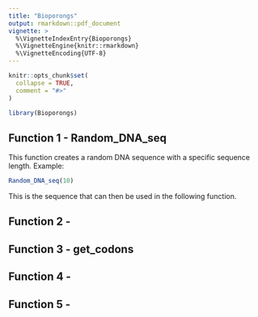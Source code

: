 ```yaml
---
title: "Bioporongs"
output: rmarkdown::pdf_document
vignette: >
  %\VignetteIndexEntry{Bioporongs}
  %\VignetteEngine{knitr::rmarkdown}
  %\VignetteEncoding{UTF-8}
---
```


```r
knitr::opts_chunk$set(
  collapse = TRUE,
  comment = "#>"
)
```

```r
library(Bioporongs)
```

## Function 1 - Random_DNA_seq
This function creates a random DNA sequence with a specific sequence length.
Example:
```r
Random_DNA_seq(10)
```

This is the sequence that can then be used in the following function.

## Function 2 - 

## Function 3 - get_codons

## Function 4 - 

## Function 5 - 
